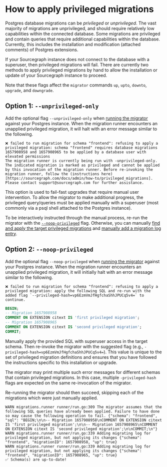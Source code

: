 # How to apply privileged migrations

Postgres database migrations can be _privileged_ or _unprivileged_. The vast majority of migrations are unprivileged, and should require relatively low capabilities within the connected database. Some migrations are privileged and contain queries that require additional capabilities within the database. Currently, this includes the installation and modification (attached comments) of Postgres extensions.

If your Sourcegraph instance does not connect to the database with a superuser, then privileged migrations will fail. There are currently two methods to apply privileged migrations by hand to allow the installation or update of your Sourcegraph instance to proceed.

Note that these flags affect the `migrator` commands `up`, `upto`, `downto`, `upgrade`, and `downgrade`.

## Option 1: `--unprivileged-only`

Add the optional flag `--unprivileged-only` when [running the migrator](/admin/updates/migrator/migrator-operations) against your Postgres instance. When the migration runner encounters an unapplied privileged migration, it will halt with an error message similar to the following.

```
❌ failed to run migration for schema "frontend": refusing to apply a privileged migration: schema "frontend" requires database migrations 1657908958 and 1657908965 to be applied by a database user with elevated permissions
The migration runner is currently being run with -unprivileged-only. The indicated migration is marked as privileged and cannot be applied by this invocation of the migration runner. Before re-invoking the migration runner, follow the (instructions here)[https://sourcegraph.com/docs/admin/how-to/privileged_migrations]. Please contact support@sourcegraph.com for further assistance.
```

This option is used to fail-fast upgrades that require manual user intervention. To allow the migrator to make additional progress, the privileged query/queries must be applied manually with a superuser (most commonly via a psql shell attached to the Postgres instance).

To be interactively instructed through the manual process, re-run the migrator with the [`--noop-privileged`](#option-2-noop-privileged) flag. Otherwise, you can manually [find and apply the target privileged migrations](/admin/how-to/dirty_database#2-run-the-sql-queries-to-finish-incomplete-migrations) and [manually add a migration log entry](/admin/how-to/dirty_database#3-add-a-migration-log-entry).

## Option 2: `--noop-privileged`

Add the optional flag `--noop-privileged` when [running the migrator](/admin/updates/migrator/migrator-operations) against your Postgres instance. When the migration runner encounters an unapplied privileged migration, it will initially halt with an error message similar to the following.

```
❌ failed to run migration for schema "frontend": refusing to apply a privileged migration: apply the following SQL and re-run with the added flag `--privileged-hash=vp6EzmVmJfHgfchaShhJPUCq5v4=` to continue.
```

```sql
BEGIN;
-- Migration 1657908958
COMMENT ON EXTENSION citext IS 'first privileged migration';
-- Migration 1657908965
COMMENT ON EXTENSION citext IS 'second privileged migration';
COMMIT;
```

Manually apply the provided SQL with superuser access in the target schema. Then re-invoke the migrator with the suggested flag (e.g., `-privileged-hash=vp6EzmVmJfHgfchaShhJPUCq5v4=`). This value is unique to the set of privileged migration definitions and ensures that you have followed the instructions specific to this installation or upgrade.

The migrator may print multiple such error messages for different schemas that contain privileged migrations. In this case, multiple `-privileged-hash` flags are expected on the same re-invocation of the migrator.

Re-running the migrator should then succeed, skipping each of the migrations which were just manually applied.

```
WARN migrations.runner runner/run.go:309 The migrator assumes that the following SQL queries have already been applied. Failure to have done so may cause the following operation to fail. {"schema": "frontend", "sql": "BEGIN;\n\n-- Migration 1657908958\nCOMMENT ON EXTENSION citext IS 'first privileged migration';\n\n-- Migration 1657908965\nCOMMENT ON EXTENSION citext IS 'second privileged migration';\n\nCOMMIT;\n"}
WARN migrations.runner runner/run.go:339 Adding migrating log for privileged migration, but not applying its changes {"schema": "frontend", "migrationID": 1657908958, "up": true}
WARN migrations.runner runner/run.go:339 Adding migrating log for privileged migration, but not applying its changes {"schema": "frontend", "migrationID": 1657908965, "up": true}
✅ Schema(s) are up-to-date!
```
